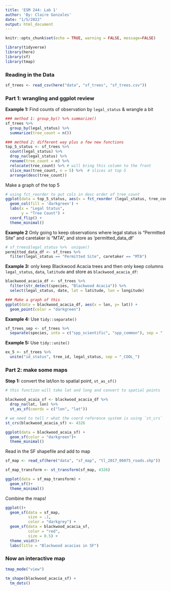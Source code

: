 ```yaml
---
title: 'ESM 244: Lab 1'
author: 'By: Claire Gonzales'
date: "1/5/2022"
output: html_document
---
```


```r
knitr::opts_chunk$set(echo = TRUE, warning = FALSE, message=FALSE)

library(tidyverse)
library(here)
library(sf)
library(tmap)

```

### Reading in the Data

```r
sf_trees <- read_csv(here("data", "sf_trees", "sf_trees.csv"))

```

### Part 1: wrangling and ggplot review

**Example 1: ** Find counts of observation by `legal_status` & wrangle a bit

```r
### method 1: group_by() %>% summarize()
sf_trees %>% 
  group_by(legal_status) %>% 
  summarize(tree_count = n())

### method 2: different way plus a few new functions
top_5_status <- sf_trees %>% 
  count(legal_status) %>% 
  drop_na(legal_status) %>% 
  rename(tree_count = n) %>% 
  relocate(tree_count) %>% # will bring this column to the front
  slice_max(tree_count, n = 5) %>%  # slices at top 5
  arrange(desc(tree_count))

```

Make a graph of the top 5

```r
# using fct_reorder to put cols in desc order of tree_count
ggplot(data = top_5_status, aes(x = fct_reorder (legal_status, tree_count), y = tree_count)) +
  geom_col(fill = 'darkgreen') +
  labs(x = "Legal Status",
       y = "Tree Count") +
  coord_flip() +
  theme_minimal()
```

**Example 2** Only going to keep observations where legal status is "Permitted Site" and caretaker is "MTA", and store as 'permitted_data_df'

```r
# sf_trees$legal_status %>%  unique()
permitted_data_df <- sf_trees %>% 
  filter(legal_status == "Permitted Site", caretaker == "MTA")
```

**Example 3:** only keep Blackwood Acacia trees and then only keep columns `legal_status`, `data`, `latitude` and store as `blackwood_acacia_df`:

```r
blackwood_acacia_df <- sf_trees %>% 
  filter(str_detect(species, "Blackwood Acacia")) %>% 
  select(legal_status, date, lat = latitude, lon = longitude)

### Make a graph of this
ggplot(data = blackwood_acacia_df, aes(x = lon, y= lat)) +
  geom_point(color = "darkgreen")
```

**Example 4:** Use `tidy::separate()`

```r
sf_trees_sep <- sf_trees %>% 
  separate(species, into = c("spp_scientific", "spp_common"), sep = " :: ")
```

**Example 5:** Use `tidy::unite()`

```r
ex_5 <- sf_trees %>% 
  unite("id_status", tree_id, legal_status, sep = "_COOL_")
```

### Part 2: make some maps

**Step 1:** convert the lat/lon to spatial point, `st_as_sf()`

```r
# this function will take lat and long and convert to spatial points

blackwood_acaia_sf <- blackwood_acacia_df %>% 
  drop_na(lat, lon) %>% 
  st_as_sf(coords = c("lon", "lat"))

# we need to tell r what the coord reference system is using `st_crs`
st_crs(blackwood_acacia_sf) <- 4326

ggplot(data = blackwood_acaia_sf) +
  geom_sf(color = "darkgreen")+
  theme_minimal()
```

Read in the SF shapefile and add to map

```r

sf_map <- read_sf(here("data", "sf_map", "tl_2017_06075_roads.shp"))

sf_map_transform <- st_transform(sf_map, 4326)

ggplot(data = sf_map_transform) +
  geom_sf()+
  theme_minimal()
```

Combine the maps!

```r
ggplot()+
  geom_sf(data = sf_map,
          size = .1,
          color = "darkgrey") +
  geom_sf(data = blackwood_acacia_sf,
          color = "red",
          size = 0.5) +
  theme_void()+
  labs(title = "Blackwood acacias in SF")
```

### Now an interactive map

```r
tmap_mode("view")

tm_shape(blackwood_acacia_sf) +
  tm_dots()
```


